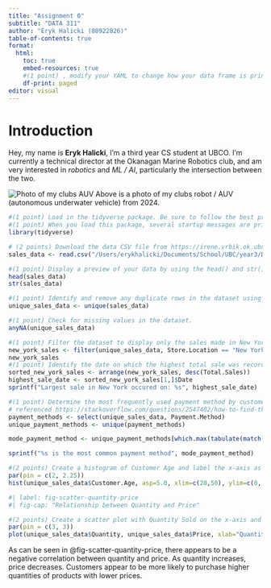 ```yaml
---
title: "Assignment 0"
subtitle: "DATA 311"
author: "Eryk Halicki (80922826)"
table-of-contents: true
format:
  html:
    toc: true
    embed-resources: true
    #(1 point) , modify your YAML to change how your data frame is printed by following the instructions here: https://quarto.org/docs/computations/r.html#data-frames (I use the paged option for lecture slides).
    df-print: paged
editor: visual
---
```


# Introduction
Hey, my name is **Eryk Halicki**, I'm a third year CS student at UBCO. I'm currently a technical director at the Okanagan Marine Robotics club, and am very interested in *robotics* and *ML / AI*, particularly the intersection between the two.

![Photo of my clubs AUV](https://static.wixstatic.com/media/f0621d_34da9addbeef4f358d82a494528bce26~mv2.jpg/v1/fill/w_640,h_742,al_c,q_85,usm_0.66_1.00_0.01,enc_avif,quality_auto/f0621d_34da9addbeef4f358d82a494528bce26~mv2.jpg)
Above is a photo of my clubs robot / AUV (autonomous underwater vehicle) from 2024.

```r
#(1 point) Load in the tidyverse package. Be sure to follow the best practices as described in class/lab.
#(1 point) When you load this package, several startup messages are printed to the screen. Edit the code chunk options so these messages are suppressed.
library(tidyverse)
```

```r
# (2 points) Download the data CSV file from https://irene.vrbik.ok.ubc.ca/data/sales_data.csv and save it in a subdirectory within your assignment folder (refer to Lab 0 for recommended folder setup). Load the dataset into R using a relative path and save it to an R object (naming of your choice).
sales_data <- read.csv("/Users/erykhalicki/Documents/School/UBC/year3/DATA311/datasets/sales_data.csv")

#(1 point) Display a preview of your data by using the head() and str() functions on your data frame.
head(sales_data)
str(sales_data)

#(1 point) Identify and remove any duplicate rows in the dataset using appropriate R functions.
unique_sales_data <- unique(sales_data)

#(1 point) Check for missing values in the dataset.
anyNA(unique_sales_data)

#(1 point) Filter the dataset to display only the sales made in New York.
new_york_sales <- filter(unique_sales_data, Store.Location == "New York")
new_york_sales
#(1 point) Identify the date on which the highest total sale was recorded in New York.
sorted_new_york_sales <- arrange(new_york_sales, desc(Total.Sales))
highest_sale_date <- sorted_new_york_sales[1,]$Date
sprintf("Largest sale in New York occured on: %s", highest_sale_date)

#(1 point) Determine the most frequently used payment method by customers.
# referenced https://stackoverflow.com/questions/2547402/how-to-find-the-statistical-mode for mode calculation
payment_methods <- select(unique_sales_data, Payment.Method)
unique_payment_methods <- unique(payment_methods)

mode_payment_method <- unique_payment_methods[which.max(tabulate(match(payment_methods$Payment.Method, unique_payment_methods$Payment.Method))),]

sprintf("%s is the most common payment method", mode_payment_method)

#(2 points) Create a histogram of Customer Age and label the x-axis as “Customer Age”. Adjust the plot dimensions so that it is taller than it is wide.
par(pin = c(2, 2.25))  
hist(unique_sales_data$Customer.Age, asp=5.0, xlim=c(20,50), ylim=c(0, 10), xlab="Customer Age")

```
```r
#| label: fig-scatter-quantity-price
#| fig-cap: "Relationship between Quantity and Price"

#(2 points) Create a scatter plot with Quantity Sold on the x-axis and Price on the y-axis. Ensure that all axis labels are clear and readable. Title the plot “Relationship between Quantity and Price” and label the chunk using the naming convention that facilitates cross-referencing.
par(pin = c(3, 3))
plot(unique_sales_data$Quantity, unique_sales_data$Price, xlab="Quantity", ylab="Price", main="Relationship between Quantity and Price")
```

As can be seen in @fig-scatter-quantity-price, there appears to be a negative correlation between quantity and price. As quantity increases, price decreases. Customers appear to be more likely to purchase higher quantities of products with lower prices.

